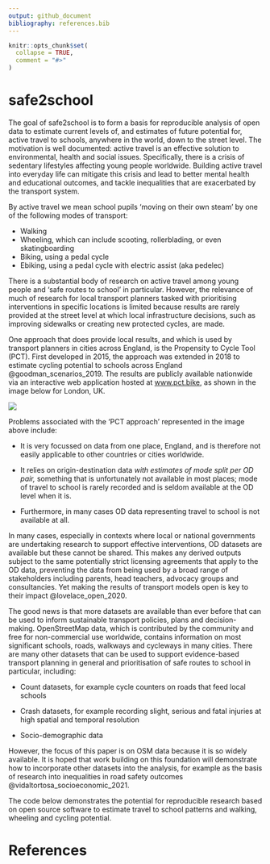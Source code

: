 ```yaml
---
output: github_document
bibliography: references.bib
---
```


<!-- README.md is generated from README.Rmd. Please edit that file -->

```r
knitr::opts_chunk$set(
  collapse = TRUE,
  comment = "#>"
)
```

# safe2school

<!-- badges: start -->

<!-- badges: end -->

The goal of safe2school is to form a basis for reproducible analysis of open data to estimate current levels of, and estimates of future potential for, active travel to schools, anywhere in the world, down to the street level.
The motivation is well documented: active travel is an effective solution to environmental, health and social issues.
Specifically, there is a crisis of sedentary lifestyles affecting young people worldwide.
Building active travel into everyday life can mitigate this crisis and lead to better mental health and educational outcomes, and tackle inequalities that are exacerbated by the transport system.

By active travel we mean school pupils 'moving on their own steam' by one of the following modes of transport:

-   Walking
-   Wheeling, which can include scooting, rollerblading, or even skatingboarding
-   Biking, using a pedal cycle
-   Ebiking, using a pedal cycle with electric assist (aka pedelec)

There is a substantial body of research on active travel among young people and 'safe routes to school' in particular.
However, the relevance of much of research for local transport planners tasked with prioritising interventions in specific locations is limited because results are rarely provided at the street level at which local infrastructure decisions, such as improving sidewalks or creating new protected cycles, are made.

One approach that does provide local results, and which is used by transport planners in cities across England, is the Propensity to Cycle Tool (PCT).
First developed in 2015, the approach was extended in 2018 to estimate cycling potential to schools across England @goodman_scenarios_2019. The results are publicly available nationwide via an interactive web application hosted at [www.pct.bike](https://www.pct.bike/), as shown in the image below for London, UK.

![](images/image-1448227588.png)

Problems associated with the 'PCT approach' represented in the image above include:

-   It is very focussed on data from one place, England, and is therefore not easily applicable to other countries or cities worldwide.

-   It relies on origin-destination data *with estimates of mode split per OD pair,* something that is unfortunately not available in most places; mode of travel to school is rarely recorded and is seldom available at the OD level when it is.

-   Furthermore, in many cases OD data representing travel to school is not available at all.

In many cases, especially in contexts where local or national governments are undertaking research to support effective interventions, OD datasets are available but these cannot be shared.
This makes any derived outputs subject to the same potentially strict licensing agreements that apply to the OD data, preventing the data from being used by a broad range of stakeholders including parents, head teachers, advocacy groups and consultancies.
Yet making the results of transport models open is key to their impact @lovelace_open_2020.

The good news is that more datasets are available than ever before that can be used to inform sustainable transport policies, plans and decision-making.
OpenStreetMap data, which is contributed by the community and free for non-commercial use worldwide, contains information on most significant schools, roads, walkways and cycleways in many cities.
There are many other datasets that can be used to support evidence-based transport planning in general and prioritisation of safe routes to school in particular, including:

-   Count datasets, for example cycle counters on roads that feed local schools

-   Crash datasets, for example recording slight, serious and fatal injuries at high spatial and temporal resolution

-   Socio-demographic data

However, the focus of this paper is on OSM data because it is so widely available.
It is hoped that work building on this foundation will demonstrate how to incorporate other datasets into the analysis, for example as the basis of research into inequalities in road safety outcomes @vidaltortosa_socioeconomic_2021.

The code below demonstrates the potential for reproducible research based on open source software to estimate travel to school patterns and walking, wheeling and cycling potential.

# References

